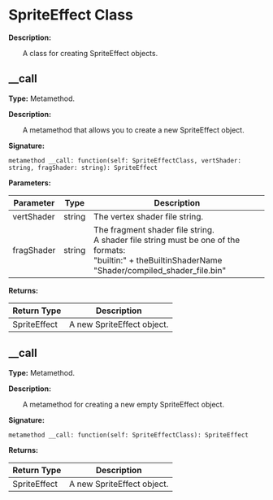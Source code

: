 # SpriteEffect Class

**Description:**

&emsp;&emsp;A class for creating SpriteEffect objects.

## __call

**Type:** Metamethod.

**Description:**

&emsp;&emsp;A metamethod that allows you to create a new SpriteEffect object.

**Signature:**
```tl
metamethod __call: function(self: SpriteEffectClass, vertShader: string, fragShader: string): SpriteEffect
```

**Parameters:**

| Parameter | Type | Description |
| --- | --- | --- |
| vertShader | string | The vertex shader file string. |
| fragShader | string | The fragment shader file string.<br/>A shader file string must be one of the formats:<br/>	"builtin:" + theBuiltinShaderName<br/>	"Shader/compiled_shader_file.bin" |

**Returns:**

| Return Type | Description |
| --- | --- |
| SpriteEffect | A new SpriteEffect object. |

## __call

**Type:** Metamethod.

**Description:**

&emsp;&emsp;A metamethod for creating a new empty SpriteEffect object.

**Signature:**
```tl
metamethod __call: function(self: SpriteEffectClass): SpriteEffect
```

**Returns:**

| Return Type | Description |
| --- | --- |
| SpriteEffect | A new SpriteEffect object. |